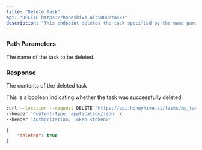 ```yaml
---
title: "Delete Task"
api: "DELETE https://honeyhive.ai:5000/tasks"
description: "This endpoint deletes the task specified by the name parameter."
---
```


### Path Parameters

<ParamField path="name" type="string">
  The name of the task to be deleted.
</ParamField>

### Response

<ResponseField name="data" type="object">

The contents of the deleted task

<Expandable title="Toggle object">

<ResponseField name="deleted" type="boolean">
  This is a boolean indicating whether the task was successfully deleted.
</ResponseField>

</Expandable>

</ResponseField>

<RequestExample>

```bash Example Request
curl --location --request DELETE 'https://api.honeyhive.ai/tasks/my_task' \
--header 'Content-Type: application/json' \
--header 'Authorization: Token <token>'
```

</RequestExample>

<ResponseExample>

```json Response
{
    "deleted": true
}

```

</ResponseExample>